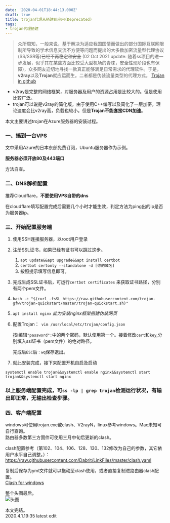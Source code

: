 ```yaml
---
date: '2020-04-01T18:44:13.000Z'
draft: true
title: trojan代理从搭建到应用(Deprecated)
tags:
- trojan代理搭建
---
```


> 众所周知，一般来说，基于解决为适应我国国情而做出的部分国际互联网限制所导致的学术信息交流不方便等问题而提出的大多数加密流量型代理协议(SS/SSR等)~~已经不再稳定和安全~~ (02 Oct 2021 update: 随着ss项目的进一步发展，似乎其在某些方面比较受大型机场的青睐，安全性现阶段也有保障)，众多网友迫切地寻找一款真正能够满足日常需求的代理软件。于是，**v2ray**以及**Trojan**就应运而生。二者都是伪装流量类型的代理方式。
> [Trojan in github](https://github.com/trojan-gfw/trojan)

- v2ray是完整的网络框架，对服务器及用户的资源占用是比较大的。但是使用比较广泛。
- trojan可以说是v2ray的简化版，由于使用C++编写以及简化了一层加密，理论速度会比v2ray高，负载也较小。但是**Trojan不能套接CDN加速**。

本文主要讲述trojan在Azure服务器的安装过程。

### 一、搞到一台VPS

文中采用Azure的日本东部免费订阅，Ubuntu服务器作为示例。

**服务器必须开放80及443端口**

方法自查。

### 二、DNS解析配置

推荐Cloudflare，**不要使用VPS自带的dns**

在cloudflare填写配置完成后需要几个小时才能生效，判定方法为ping出的ip是否为服务器ip。

### 三、开始配置服务端

1. 使用SSH连接服务器，以root用户登录
2. 注册SSL证书，如果已经有证书可以跳过这步。
   1. `apt update&&apt upgrade&&apt install certbot`
   2. `certbot certonly --standalone -d [你的域名]`
   3. 按照提示填写信息即可。
3. 完成生成SSL证书后，可运行`certbot certificates` 来获取证书路径，分别有两个pem文件。
4. `bash -c "$(curl -fsSL https://raw.githubusercontent.com/trojan-gfw/trojan-quickstart/master/trojan-quickstart.sh)"`

5. `apt install nginx` _此为安装nginx框架搭建伪装网页_

6. 配置Trojan：` vim /usr/local/etc/trojan/config.json`

   按i编辑`"password":`中的两个密码，默认使用第一个。接着修改`cert`和`key`,分别填入ssl证书（pem文件）的绝对路径。

   完成后`ESC`后`：wq`保存退出。

7. 就此安装完成，接下来配置开机自启及启动

```
systemctl enable trojan&&systemctl enable nginx&&systemctl start trojan&&systemctl start nginx
```

### 以上服务端配置完成，可`ss -lp | grep trojan`检测运行状况，有输出即正常，无输出检查步骤。

### 四、客户端配置

windows可使用trojan.exe或clash、V2rayN，linux参考windows。Mac未知可自行查询。  
路由器多数第三方固件可使用三月中旬后更新的clash。

clash配置参考（第102、104、106、128、130、132修改为自己的参数，其它依用户水平自己调整。）：
https://raw.githubusercontent.com/Dabrit/LinkFiles/master/clash.yaml

复制后保存为yml文件就可以拖动至clash使用，或者直接复制进路由器clash配置。  
[Clash for windows](https://github.com/Dreamacro/clash)

整个头图最后。  
![头图](https://s1.ax1x.com/2020/04/01/G8pcrj.png)

本文完结。  
2020.4.1.19:35 latest edit
